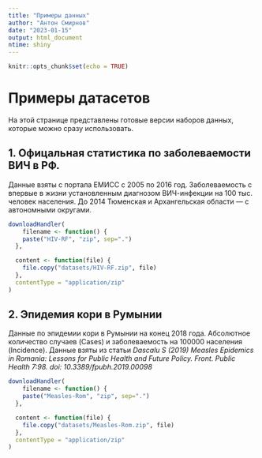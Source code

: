```yaml
---
title: "Примеры данных"
author: "Антон Смирнов"
date: "2023-01-15"
output: html_document
ntime: shiny
---
```


```r
knitr::opts_chunk$set(echo = TRUE)
```

# Примеры датасетов

На этой странице представлены готовые версии наборов данных, которые можно сразу использовать.

## 1. Офицальная статистика по заболеваемости ВИЧ в РФ.

Данные взяты с портала ЕМИСС с 2005 по 2016 год. Заболеваемость с впервые в жизни установленным диагнозом ВИЧ-инфекции на 100 тыс. человек населения. До 2014 Тюменская и Архангельская области --- с автономными округами.

```r

downloadHandler(
    filename <- function() {
    paste("HIV-RF", "zip", sep=".")
  },

  content <- function(file) {
    file.copy("datasets/HIV-RF.zip", file)
  },
  contentType = "application/zip"
)
```

## 2. Эпидемия кори в Румынии

Данные по эпидемии кори в Румынии на конец 2018 года. Абсолютное количество случаев (Cases) и заболеваемость на 100000 населения (Incidence). Данные взяты из статьи *Dascalu S (2019) Measles Epidemics in Romania: Lessons for Public Health and Future Policy. Front. Public Health 7:98. doi: 10.3389/fpubh.2019.00098*

```r

downloadHandler(
    filename <- function() {
    paste("Measles-Rom", "zip", sep=".")
  },

  content <- function(file) {
    file.copy("datasets/Measles-Rom.zip", file)
  },
  contentType = "application/zip"
)
```
